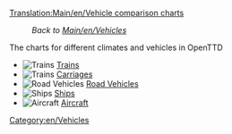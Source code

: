 [[Translation:Main/en/Vehicle comparison charts]]
:''Back to [[Main/en/Vehicles]]''

The charts for different climates and vehicles in OpenTTD

*[[File:en/manual html m16a497ce.png|Trains]] [[Main/en/Train Comparison|Trains]]
*[[File:en/manual html m16a497ce.png|Trains]] [[Main/en/Carriages Comparison|Carriages]]
*[[File:en/manual html m3518e48c.png|Road Vehicles]] [[Main/en/Road vehicle comparison|Road Vehicles]]
*[[File:en/manual html 53123a33.png|Ships]] [[Main/en/Ship Comparison|Ships]]
*[[File:en/manual html 442702e6.png|Aircraft]] [[Main/en/Air Comparison|Aircraft]]

[[Category:en/Vehicles]]